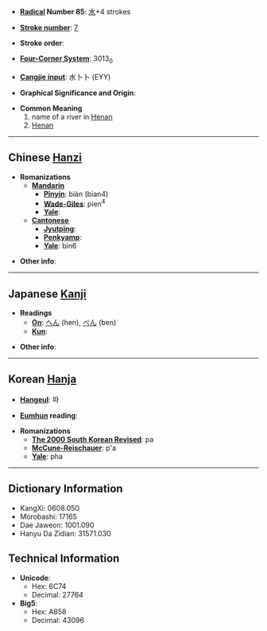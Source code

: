 * '''[[Wiktionary:Chinese radical index| Radical]] Number 85''': [[Wiktionary:Chinese radical index 水|水]]+4 strokes

* '''[[Wiktionary:Chinese total strokes index|Stroke number]]''': [[Wiktionary:Chinese total strokes index 7|7]]

* '''Stroke order''': 

* '''[[Wiktionary:Chinese four corner index|Four-Corner System]]''': 3013<sub>0</sub>

* '''[[Wiktionary:Chinese Cangjie index|Cangjie input]]''': 水卜卜 (EYY)

* '''Graphical Significance and Origin''': 

* '''Common Meaning'''
*#name of a river in [[Henan]]
*# [[Henan]]

----

== Chinese [[Hanzi]] ==

* '''Romanizations'''
** '''[[Mandarin]]'''
*** '''[[Pinyin]]''': biàn (bian4)
*** '''[[Wade-Giles]]''': pien<sup>4</sup>
*** '''[[Yale]]''': 
** '''[[Cantonese]]'''
*** '''[[Jyutping]]''':
*** '''[[Penkyamp]]''': 
*** '''[[Yale]]''': bin6

* '''Other info''': 

----

== Japanese [[Kanji]] ==

* '''Readings'''
** '''[[On]]''': [[へん]] (hen), [[べん]] (ben)
** '''[[Kun]]''': 

* '''Other info''':  

----

== Korean [[Hanja]] ==

* '''[[Hangeul]]''': 파

* '''[[Eumhun]] reading''': 

* '''Romanizations'''
** '''[[The 2000 South Korean Revised Romanization|The 2000 South Korean Revised]]''': pa
** '''[[McCune-Reischauer]]''': p'a
** '''[[Yale]]''': pha

----

== Dictionary Information ==

* KangXi: 0608.050
* Morobashi: 17165
* Dae Jaweon: 1001.090
* Hanyu Da Zidian: 31571.030

== Technical Information ==

* '''Unicode''':
** Hex: 6C74
** Decimal: 27764
* '''Big5''':
** Hex: A858
** Decimal: 43096